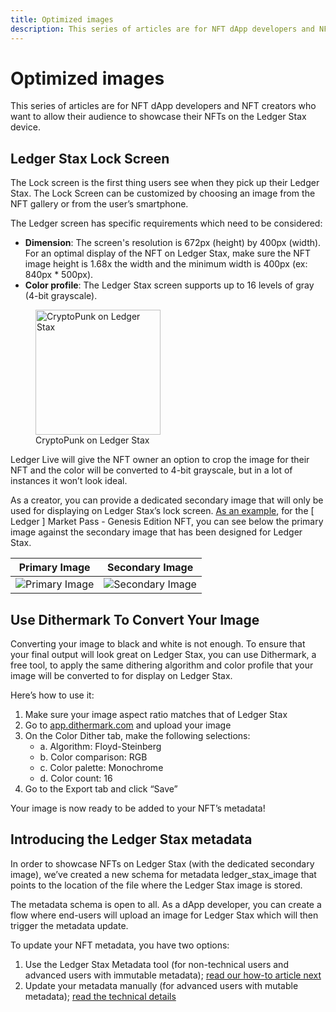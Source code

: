```yaml
---
title: Optimized images
description: This series of articles are for NFT dApp developers and NFT creators who want to allow their audience to showcase their NFTs on the Ledger Stax device.
---
```




# Optimized images

This series of articles are for NFT dApp developers and NFT creators who want to allow their audience to showcase their NFTs on the Ledger Stax device.

## Ledger Stax Lock Screen

The Lock screen is the first thing users see when they pick up their Ledger Stax. The Lock Screen can be customized by choosing an image from the NFT gallery or from the user’s smartphone. 

The Ledger screen has specific requirements which need to be considered: 

- **Dimension**: The screen's resolution is 672px (height) by 400px (width). For an optimal display of the NFT on Ledger Stax, make sure the NFT image height is 1.68x the width and the minimum width is 400px (ex: 840px * 500px).
- **Color profile**: The Ledger Stax screen supports up to 16 levels of gray (4-bit grayscale). 

<div className="center">
	<figure>
		<img src="/nft-display/metadata-01.png" alt="CryptoPunk on Ledger Stax" width="200"/>
		<figcaption>CryptoPunk on Ledger Stax</figcaption>
	</figure>
</div>

Ledger Live will give the NFT owner an option to crop the image for their NFT and the color will be converted to 4-bit grayscale, but in a lot of instances it won’t look ideal. 

As a creator, you can provide a dedicated secondary image that will only be used for displaying on Ledger Stax’s lock screen. [As an example](https://metadata.ledger.com/ledger-market-pass-genesis-edition/tokens/1), for the [ Ledger ] Market Pass - Genesis Edition NFT, you can see below the primary image against the secondary image that has been designed for Ledger Stax. 

Primary Image                      |  Secondary Image
:---------------------------------:|:-------------------------------------:
![Primary Image](/nft-display/metadata-02.png) |  ![Secondary Image](/nft-display/metadata-03.png)


## Use Dithermark To Convert Your Image

Converting your image to black and white is not enough. To ensure that your final output will look great on Ledger Stax, you can use Dithermark, a free tool, to apply the same dithering algorithm and color profile that your image will be converted to for display on Ledger Stax. 

Here’s how to use it:
1. Make sure your image aspect ratio matches that of Ledger Stax
2. Go to [app.dithermark.com](https://app.dithermark.com/) and upload your image 
3. On the Color Dither tab, make the following selections:
	- a. Algorithm: Floyd-Steinberg
	- b. Color comparison: RGB
	- c. Color palette: Monochrome
	- d. Color count: 16
4. Go to the Export tab and click “Save”

Your image is now ready to be added to your NFT’s metadata!

## Introducing the Ledger Stax metadata

In order to showcase NFTs on Ledger Stax (with the dedicated secondary image), we’ve created a new schema for metadata ledger_stax_image that points to the location of the file where the Ledger Stax image is stored.

The metadata schema is open to all. As a dApp developer, you can create a flow where end-users will upload an image for Ledger Stax which will then trigger the metadata update.

To update your NFT metadata, you have two options:

1. Use the Ledger Stax Metadata tool (for non-technical users and advanced users with immutable metadata); [read our how-to article next](./metadata-tool/)
2. Update your metadata manually (for advanced users with mutable metadata); [read the technical details](./update-metadata/)

